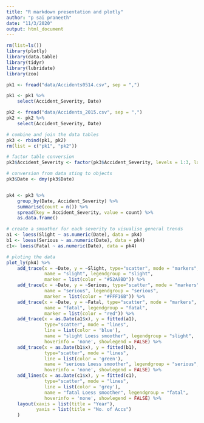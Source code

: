 ---
title: "R markdown presentation and plotly"
author: "p sai praneeth"
date: "11/3/2020"
output: html_document
---

```{r}
rm(list=ls())
library(plotly)
library(data.table)
library(tidyr)
library(lubridate)
library(zoo)

pk1 <- fread("data/Accidents0514.csv", sep = ",")

pk1 <- pk1 %>%
    select(Accident_Severity, Date)

pk2 <- fread("data/Accidents_2015.csv", sep = ",")
pk2 <- pk2 %>%
    select(Accident_Severity, Date)

# combine and join the data tables
pk3 <- rbind(pk1, pk2)
rm(list = c("pk1", "pk2"))

# factor table conversion
pk3$Accident_Severity <- factor(pk3$Accident_Severity, levels = 1:3, labels = c("cFatal", "cSerious", "cSlight"))

# conversion from data sting to objects
pk3$Date <- dmy(pk3$Date)


pk4 <- pk3 %>%
    group_by(Date, Accident_Severity) %>%
    summarise(count = n()) %>%
    spread(key = Accident_Severity, value = count) %>% 
    as.data.frame()

# create a smoother for each severity to visualise general trends
a1 <- loess(Slight ~ as.numeric(Date), data = pk4)
b1 <- loess(Serious ~ as.numeric(Date), data = pk4)
c1<- loess(Fatal ~ as.numeric(Date), data = pk4)

# ploting the data
plot_ly(pk4) %>%
    add_trace(x = ~Date, y = ~Slight, type="scatter", mode = "markers", 
              name = "slight", legendgroup = "slight", 
              marker = list(color = "#52A9BD")) %>%
    add_trace(x = ~Date, y = ~Serious, type="scatter", mode = "markers",
              name = "serious", legendgroup = "serious", 
              marker = list(color = "#FFF16B")) %>%
    add_trace(x = ~Date, y = ~Fatal, type="scatter", mode = "markers",
              name = "fatal", legendgroup = "fatal", 
              marker = list(color = "red")) %>%
    add_trace(x = as.Date(a1$x), y = fitted(a1),
              type="scatter", mode = "lines",
              line = list(color = 'blue'), 
              name = "slight Loess smoother", legendgroup = "slight", 
              hoverinfo = 'none', showlegend = FALSE) %>%
    add_trace(x = as.Date(b1$x), y = fitted(b1),
              type="scatter", mode = "lines",
              line = list(color = 'green'),
              name = "serious Loess smoother", legendgroup = "serious",
              hoverinfo = 'none', showlegend = FALSE) %>%
    add_lines(x = as.Date(c1$x), y = fitted(c1),
              type="scatter", mode = "lines",
              line = list(color = 'grey'),
              name = "fatal Loess smoother", legendgroup = "fatal",
              hoverinfo = 'none', showlegend = FALSE) %>%
    layout(xaxis = list(title = "Year"),
           yaxis = list(title = "No. of Accs")
    )

```


